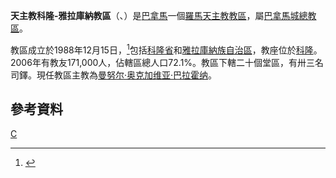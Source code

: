 {{Infobox Roman Catholic diocese
|jurisdiction     = 教區
|name            =科隆-雅拉庫納
|latin= Dioecesis Columbensis-Kunayalensis
 |image =Panama - Diocesi di Colón-Kuna Yala.png
|caption = 教區範圍
 |location = [[巴拿馬|巴拿馬]]
|territory = [[科隆省|科隆省]]、[[雅拉庫納族自治區|雅拉庫納族自治區]]
|population =171,000
|rite = [[罗马礼|罗马礼]]
|patron =
|province =巴拿馬城
|established = 1988年
|cathedral = [[聖母無原罪主教座堂_(科隆)|聖母無原罪主教座堂]]
|co-cathedral =
|leadership = 主教
|website =
|pope = 
|patriarch=
|metropolitan =
|ordinary = 曼努尔·奥克加维亚·巴拉霍纳
|coadjutor archbishop =
|coadjutor bishop =
|auxiliary =
|emeritus = }} 

'''天主教科隆-雅拉庫納教區'''（{{lang-la|Dioecesis Columbensis-Kunayalensis}}、{{lang-es|Diócesis de Colón-Kuna Yala}}）是[[巴拿馬|巴拿馬]]一個[[羅馬天主教|羅馬天主教]][[教區|教區]]，屬[[天主教巴拿馬城總教區|巴拿馬城總教區]]。

教區成立於1988年12月15日，<ref>{{Cite web |url=http://www.vatican.va/holy_father/john_paul_ii/apost_constitutions/documents/hf_jp-ii_apc_19881215_colonensis_lt.html |title=成立教區的宗座憲令 |access-date=2013-05-20 |archive-date=2014-05-16 |archive-url=https://web.archive.org/web/20140516234610/http://www.vatican.va/holy_father/john_paul_ii/apost_constitutions/documents/hf_jp-ii_apc_19881215_colonensis_lt.html |dead-url=no }}</ref>包括[[科隆省|科隆省]]和[[雅拉庫納族自治區|雅拉庫納族自治區]]，教座位於[[科隆_(巴拿馬)|科隆]]。2006年有教友171,000人，佔轄區總人口72.1%。教區下轄二十個堂區，有卅三名司鐸。現任教區主教為[[曼努尔·奥克加维亚·巴拉霍纳|曼努尔·奥克加维亚·巴拉霍纳]]。

==參考資料==
{{reflist}}
{{巴拿馬天主教教區}}
[[Category:巴拿馬天主教教區|C]]